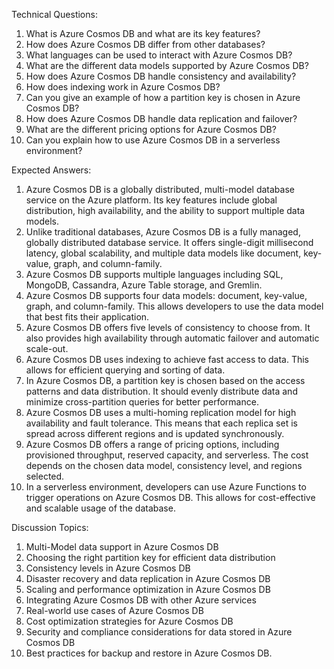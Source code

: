 

Technical Questions:
1. What is Azure Cosmos DB and what are its key features?
2. How does Azure Cosmos DB differ from other databases?
3. What languages can be used to interact with Azure Cosmos DB?
4. What are the different data models supported by Azure Cosmos DB?
5. How does Azure Cosmos DB handle consistency and availability?
6. How does indexing work in Azure Cosmos DB?
7. Can you give an example of how a partition key is chosen in Azure Cosmos DB?
8. How does Azure Cosmos DB handle data replication and failover?
9. What are the different pricing options for Azure Cosmos DB?
10. Can you explain how to use Azure Cosmos DB in a serverless environment?

Expected Answers:
1. Azure Cosmos DB is a globally distributed, multi-model database service on the Azure platform. Its key features include global distribution, high availability, and the ability to support multiple data models.
2. Unlike traditional databases, Azure Cosmos DB is a fully managed, globally distributed database service. It offers single-digit millisecond latency, global scalability, and multiple data models like document, key-value, graph, and column-family.
3. Azure Cosmos DB supports multiple languages including SQL, MongoDB, Cassandra, Azure Table storage, and Gremlin.
4. Azure Cosmos DB supports four data models: document, key-value, graph, and column-family. This allows developers to use the data model that best fits their application.
5. Azure Cosmos DB offers five levels of consistency to choose from. It also provides high availability through automatic failover and automatic scale-out.
6. Azure Cosmos DB uses indexing to achieve fast access to data. This allows for efficient querying and sorting of data.
7. In Azure Cosmos DB, a partition key is chosen based on the access patterns and data distribution. It should evenly distribute data and minimize cross-partition queries for better performance.
8. Azure Cosmos DB uses a multi-homing replication model for high availability and fault tolerance. This means that each replica set is spread across different regions and is updated synchronously.
9. Azure Cosmos DB offers a range of pricing options, including provisioned throughput, reserved capacity, and serverless. The cost depends on the chosen data model, consistency level, and regions selected.
10. In a serverless environment, developers can use Azure Functions to trigger operations on Azure Cosmos DB. This allows for cost-effective and scalable usage of the database.

Discussion Topics:
1. Multi-Model data support in Azure Cosmos DB
2. Choosing the right partition key for efficient data distribution
3. Consistency levels in Azure Cosmos DB
4. Disaster recovery and data replication in Azure Cosmos DB
5. Scaling and performance optimization in Azure Cosmos DB
6. Integrating Azure Cosmos DB with other Azure services
7. Real-world use cases of Azure Cosmos DB
8. Cost optimization strategies for Azure Cosmos DB
9. Security and compliance considerations for data stored in Azure Cosmos DB
10. Best practices for backup and restore in Azure Cosmos DB.